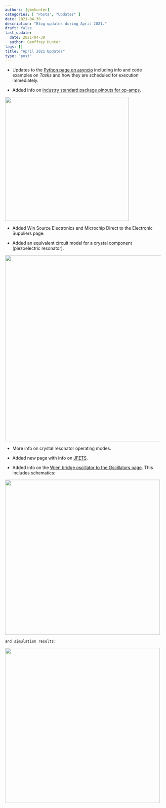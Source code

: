 ```yaml
---
authors: [gbmhunter]
categories: [ "Posts", "Updates" ]
date: 2021-04-30
description: "Blog updates during April 2021."
draft: false
last_update:
  date: 2021-04-30
  author: Geoffrey Hunter
tags: []
title: "April 2021 Updates"
type: "post"
---
```



* Updates to the [Python page on asyncio](/programming/languages/python/an-introduction-to-asynchronous-programming-in-python) including info and code examples on _Tasks_ and how they are scheduled for execution immediately.

* Added info on [industry standard package pinouts for op-amps](/electronics/components/op-amps#industry-standard-package-pinouts-for-op-amps).

<Image src={op_amps_screenshot} width="400px"></Image>

* Added Win Source Electronics and Microchip Direct to the Electronic Suppliers page.

* Added an equivalent circuit model for a crystal component (piezoelectric resonator).

<Image src={crystal_equivalent_circuit} width="600px"></Image>

* More info on crystal resonator operating modes.

* Added new page with info on [JFETS](/electronics/components/transistors/junction-gate-field-effect-transistor-jfets).

* Added info on the [Wien bridge oscillator to the Oscillators page](/electronics/components/oscillators#wien-bridge-oscillator). This includes schematics:

<Image src={wien_bridge_oscillator} width="500px"></Image>
    
    and simulation results:

<Image src={wien_bridge_simulation_results} width="500px"></Image>
